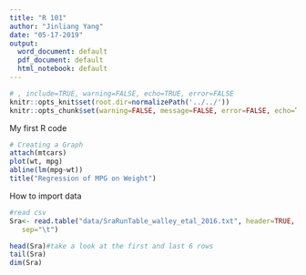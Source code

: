 ```yaml
---
title: "R 101"
author: "Jinliang Yang"
date: "05-17-2019"
output:
  word_document: default
  pdf_document: default
  html_notebook: default
---
```


```r
# , include=TRUE, warning=FALSE, echo=TRUE, error=FALSE
knitr::opts_knit$set(root.dir=normalizePath('../../'))
knitr::opts_chunk$set(warning=FALSE, message=FALSE, error=FALSE, echo=TRUE)
```


My first R code

```r
# Creating a Graph
attach(mtcars)
plot(wt, mpg) 
abline(lm(mpg~wt))
title("Regression of MPG on Weight")


```
How to import data
```r
#read csv
Sra<- read.table("data/SraRunTable_walley_etal_2016.txt", header=TRUE, 
   sep="\t")

head(Sra)#take a look at the first and last 6 rows
tail(Sra)
dim(Sra)




```


